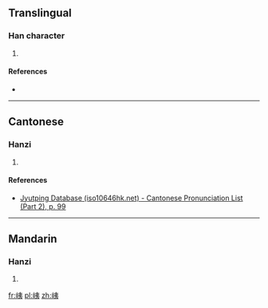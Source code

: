 ==Translingual==

===Han character===
{{Han char|rn=46|rad=山|as=06|sn=9|four=25732|canj=UKN|ids=⿰山夷}}

# {{defn|Han|sort=山06}}

====References====
* {{Han ref|kx=0310.280|dkj=08040|dj=0610.200|hdz=10770.050|uh=5CD3|ud=23763|bh=CEA7|bd=52903}}

----

==Cantonese==

===Hanzi===
{{yue-hanzi|jyut=[[ji4]]|y=yi4}}

# {{defn|lang=yue|sort=山06}}

====References====
* [http://www.iso10646hk.net/jp/document/download.jsp Jyutping Database (iso10646hk.net) - Cantonese Pronunciation List (Part 2), p. 99]

----

==Mandarin==

===Hanzi===
{{cmn-hanzi|pin=[[yí]] ([[yi2]]), [[huán]] ([[huan2]])|wg=i<sup>2</sup>, huan<sup>2</sup>}}

# {{defn|lang=cmn|sort=山06}}

[[fr:峓]]
[[pl:峓]]
[[zh:峓]]